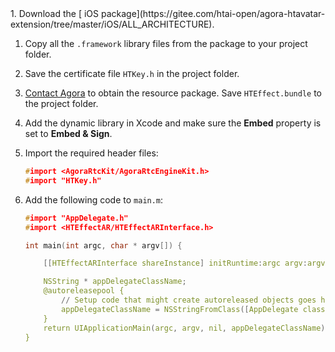 <PlatformWrapper platform="ios">
1. Download the [<Vg k="RTEE_HT3D" /> iOS package](https://gitee.com/htai-open/agora-htavatar-extension/tree/master/iOS/ALL_ARCHITECTURE). 

1. Copy all the `.framework` library files from the package to your project folder.

1. Save the certificate file `HTKey.h` in the project folder.

1. [Contact Agora](mailto:support@agora.io) to obtain the <Vg k="RTEE_HT3D" /> resource package. Save `HTEffect.bundle` to the project folder.

1. Add the dynamic library in Xcode and make sure the **Embed** property is set to **Embed & Sign**.

1. Import the required header files:

    ```c
    #import <AgoraRtcKit/AgoraRtcEngineKit.h>
    #import "HTKey.h"
    ```

1. Add the following code to `main.m`:

    ```c
    #import "AppDelegate.h"
    #import <HTEffectAR/HTEffectARInterface.h>

    int main(int argc, char * argv[]) {

        [[HTEffectARInterface shareInstance] initRuntime:argc argv:argv];

        NSString * appDelegateClassName;
        @autoreleasepool {
            // Setup code that might create autoreleased objects goes here.
            appDelegateClassName = NSStringFromClass([AppDelegate class]);
        }
        return UIApplicationMain(argc, argv, nil, appDelegateClassName);
    }
    ```
</PlatformWrapper>
